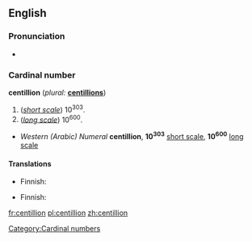 ==English==

===Pronunciation===
* {{rhymes|ɪljən}}

===Cardinal number===
'''centillion''' (''plural:'' '''[[centillions]]''')

# (''[[w:Long and short scales|short scale]]'') 10<sup>303</sup>.
# (''[[w:Long and short scales|long scale]]'') 10<sup>600</sup>.

* ''Western (Arabic) Numeral'' '''centillion''', '''10<sup>303</sup>''' [[w:Long and short scales|short scale]], '''10<sup>600</sup>''' [[w:Long and short scales|long scale]]

====Translations====
{{trans-top|10<sup>303</sup>}}
* Finnish: {{t-|fi|sentiljoona}}
{{trans-mid}}
{{trans-bottom}}

{{trans-top|10<sup>600</sup>}}
* Finnish: {{t-|fi|sentiljoona}}
{{trans-mid}}
{{trans-bottom}}

[[Category:Cardinal numbers]]

[[fr:centillion]]
[[pl:centillion]]
[[zh:centillion]]